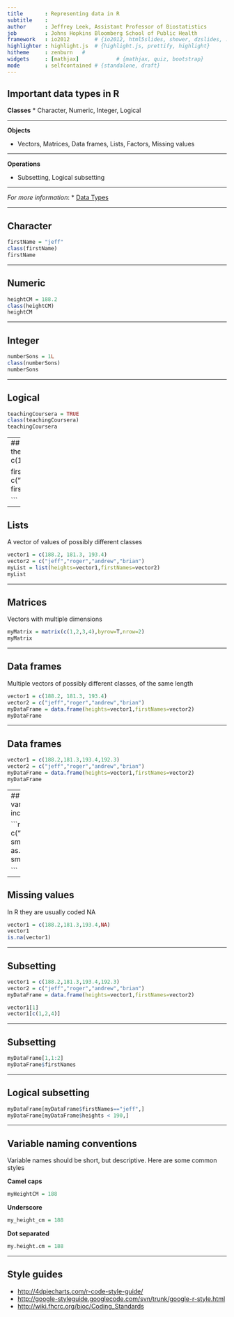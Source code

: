 ```yaml
---
title       : Representing data in R
subtitle    : 
author      : Jeffrey Leek, Assistant Professor of Biostatistics 
job         : Johns Hopkins Bloomberg School of Public Health
framework   : io2012        # {io2012, html5slides, shower, dzslides, ...}
highlighter : highlight.js  # {highlight.js, prettify, highlight}
hitheme     : zenburn   # 
widgets     : [mathjax]            # {mathjax, quiz, bootstrap}
mode        : selfcontained # {standalone, draft}
---
```

## Important data types in R

__Classes__
* Character, Numeric, Integer, Logical

***********

__Objects__

* Vectors, Matrices, Data frames, Lists, Factors, Missing values

***********
__Operations__

* Subsetting, Logical subsetting

***********

_For more information_: 
* [Data Types](http://www.youtube.com/watch?v=5AQM-yUX9zg&list=PLjTlxb-wKvXNSDfcKPFH2gzHGyjpeCZmJ&index=5)


---

## Character

```r
firstName = "jeff"
class(firstName)
firstName
```

---

## Numeric
```r
heightCM = 188.2
class(heightCM)
heightCM
```

---

## Integer
```r
numberSons = 1L
class(numberSons)
numberSons
```

---

## Logical
```r
teachingCoursera = TRUE
class(teachingCoursera)
teachingCoursera
```

---
## Vectors
A set of values with the same class
```r
heights = c(188.2, 181.3, 193.4)
heights

firstNames = c("jeff","roger","andrew","brian")
firstNames

```

---

## Lists
A vector of values of possibly different classes
```r
vector1 = c(188.2, 181.3, 193.4)
vector2 = c("jeff","roger","andrew","brian")
myList = list(heights=vector1,firstNames=vector2)
myList

```

---

## Matrices
Vectors with multiple dimensions
```r
myMatrix = matrix(c(1,2,3,4),byrow=T,nrow=2)
myMatrix

```

---

## Data frames
Multiple vectors of possibly different classes, of the same length
```r
vector1 = c(188.2, 181.3, 193.4)
vector2 = c("jeff","roger","andrew","brian")
myDataFrame = data.frame(heights=vector1,firstNames=vector2)
myDataFrame

```

---

## Data frames

```r
vector1 = c(188.2,181.3,193.4,192.3)
vector2 = c("jeff","roger","andrew","brian")
myDataFrame = data.frame(heights=vector1,firstNames=vector2)
myDataFrame
```

---
## Factors
Qualitative variables that can be included in models

```r
smoker = c("yes","no","yes","yes")
smokerFactor = as.factor(smoker)
smokerFactor

```

---

## Missing values
In R they are usually coded NA

```r
vector1 = c(188.2,181.3,193.4,NA)
vector1
is.na(vector1)
```


---

## Subsetting

```r
vector1 = c(188.2,181.3,193.4,192.3)
vector2 = c("jeff","roger","andrew","brian")
myDataFrame = data.frame(heights=vector1,firstNames=vector2)

vector1[1]
vector1[c(1,2,4)]

```

---

## Subsetting

```r
myDataFrame[1,1:2]
myDataFrame$firstNames

```
---

## Logical subsetting
```r
myDataFrame[myDataFrame$firstNames=="jeff",]
myDataFrame[myDataFrame$heights < 190,]
```

---

## Variable naming conventions

Variable names should be short, but descriptive. Here are some common styles

__Camel caps__
```r
myHeightCM = 188
```
__Underscore__
```r
my_height_cm = 188
```
__Dot separated__
```r
my.height.cm = 188
```

---

## Style guides

* [http://4dpiecharts.com/r-code-style-guide/](http://4dpiecharts.com/r-code-style-guide/)
* [http://google-styleguide.googlecode.com/svn/trunk/google-r-style.html](http://google-styleguide.googlecode.com/svn/trunk/google-r-style.html)
* [http://wiki.fhcrc.org/bioc/Coding_Standards](http://wiki.fhcrc.org/bioc/Coding_Standards)
